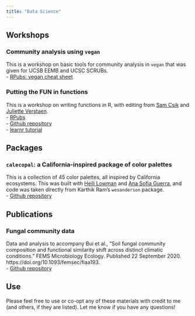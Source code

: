 ```yaml
---
title: "Data Science"
---
```


## Workshops

### Community analysis using `vegan`

This is a workshop on basic tools for community analysis in `vegan` that was given for UCSB EEMB and UCSC SCRUBs.\
- [RPubs: vegan cheat sheet](https://rpubs.com/an-bui/vegan-cheat-sheet)

### Putting the FUN in functions

This is a workshop on writing functions in R, with editing from [Sam Csik](https://github.com/samanthacsik) and [Juliette Verstaen](https://www.julietteverstaen.com/).\
- [RPubs](https://rpubs.com/an-bui/fun-functions)\
- [Github repository](https://github.com/an-bui/RLadiesSB-FUNctions)\
- [learnr tutorial](https://an-bui.shinyapps.io/FUNctions-learnR/)

## Packages

### `calecopal`: a California-inspired package of color palettes

This is a collection of 45 color palettes, all inspired by California ecosystems. This was built with [Heili Lowman](https://www.heililowman.com/) and [Ana Sofia Guerra](https://www.anasofiaguerra.com/), and code was taken directly from Karthik Ram's `wesanderson` package.\
- [Github repository](https://github.com/an-bui/calecopal)

## Publications

### Fungal community data

Data and analysis to accompany Bui et al., "Soil fungal community composition and functional similarity shift across distinct climatic conditions." FEMS Microbiology Ecology. Published 22 September 2020. https://doi.org/10.1093/femsec/fiaa193.\
- [Github repository](https://zenodo.org/badge/latestdoi/221615362)

## Use

Please feel free to use or co-opt any of these materials with credit to me (and others, if they are listed). Let me know if you have any questions!
